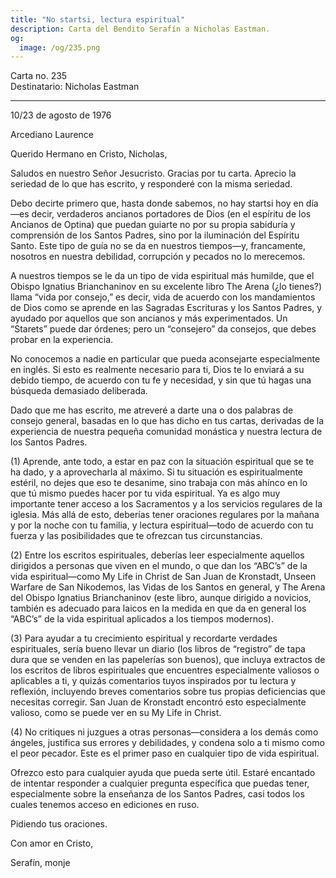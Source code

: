 ```yaml
---
title: "No startsi, lectura espiritual"
description: Carta del Bendito Serafín a Nicholas Eastman.
og:
  image: /og/235.png
---
```


<div style={{textAlign:'right', fontFamily:'monospace'}}>Carta no. 235</div>
<div style={{textAlign:'left', fontFamily:'monospace'}}>Destinatario: Nicholas Eastman</div>

---

10/23 de agosto de 1976

Arcediano Laurence

Querido Hermano en Cristo, Nicholas,

Saludos en nuestro Señor Jesucristo. Gracias por tu carta. Aprecio la seriedad de lo que has escrito, y responderé con la misma seriedad.

Debo decirte primero que, hasta donde sabemos, no hay startsi hoy en día—es decir, verdaderos ancianos portadores de Dios (en el espíritu de los Ancianos de Optina) que puedan guiarte no por su propia sabiduría y comprensión de los Santos Padres, sino por la iluminación del Espíritu Santo. Este tipo de guía no se da en nuestros tiempos—y, francamente, nosotros en nuestra debilidad, corrupción y pecados no lo merecemos.

A nuestros tiempos se le da un tipo de vida espiritual más humilde, que el Obispo Ignatius Brianchaninov en su excelente libro The Arena (¿lo tienes?) llama “vida por consejo,” es decir, vida de acuerdo con los mandamientos de Dios como se aprende en las Sagradas Escrituras y los Santos Padres, y ayudado por aquellos que son ancianos y más experimentados. Un “Starets” puede dar órdenes; pero un “consejero” da consejos, que debes probar en la experiencia.

No conocemos a nadie en particular que pueda aconsejarte especialmente en inglés. Si esto es realmente necesario para ti, Dios te lo enviará a su debido tiempo, de acuerdo con tu fe y necesidad, y sin que tú hagas una búsqueda demasiado deliberada.

Dado que me has escrito, me atreveré a darte una o dos palabras de consejo general, basadas en lo que has dicho en tus cartas, derivadas de la experiencia de nuestra pequeña comunidad monástica y nuestra lectura de los Santos Padres.

(1) Aprende, ante todo, a estar en paz con la situación espiritual que se te ha dado, y a aprovecharla al máximo. Si tu situación es espiritualmente estéril, no dejes que eso te desanime, sino trabaja con más ahínco en lo que tú mismo puedes hacer por tu vida espiritual. Ya es algo muy importante tener acceso a los Sacramentos y a los servicios regulares de la iglesia. Más allá de esto, deberías tener oraciones regulares por la mañana y por la noche con tu familia, y lectura espiritual—todo de acuerdo con tu fuerza y las posibilidades que te ofrezcan tus circunstancias.

(2) Entre los escritos espirituales, deberías leer especialmente aquellos dirigidos a personas que viven en el mundo, o que dan los “ABC’s” de la vida espiritual—como My Life in Christ de San Juan de Kronstadt, Unseen Warfare de San Nikodemos, las Vidas de los Santos en general, y The Arena del Obispo Ignatius Brianchaninov (este libro, aunque dirigido a novicios, también es adecuado para laicos en la medida en que da en general los “ABC’s” de la vida espiritual aplicados a los tiempos modernos).

(3) Para ayudar a tu crecimiento espiritual y recordarte verdades espirituales, sería bueno llevar un diario (los libros de “registro” de tapa dura que se venden en las papelerías son buenos), que incluya extractos de los escritos de libros espirituales que encuentres especialmente valiosos o aplicables a ti, y quizás comentarios tuyos inspirados por tu lectura y reflexión, incluyendo breves comentarios sobre tus propias deficiencias que necesitas corregir. San Juan de Kronstadt encontró esto especialmente valioso, como se puede ver en su My Life in Christ.

(4) No critiques ni juzgues a otras personas—considera a los demás como ángeles, justifica sus errores y debilidades, y condena solo a ti mismo como el peor pecador. Este es el primer paso en cualquier tipo de vida espiritual.

Ofrezco esto para cualquier ayuda que pueda serte útil. Estaré encantado de intentar responder a cualquier pregunta específica que puedas tener, especialmente sobre la enseñanza de los Santos Padres, casi todos los cuales tenemos acceso en ediciones en ruso.

Pidiendo tus oraciones.

Con amor en Cristo,

Serafín, monje